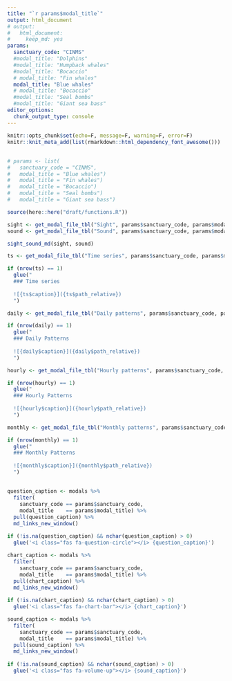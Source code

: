 ```yaml
---
title: "`r params$modal_title`"
output: html_document
# output:
#   html_document:
#     keep_md: yes
params:
  sanctuary_code: "CINMS"
  #modal_title: "Dolphins"
  #modal_title: "Humpback whales"
  #modal_title: "Bocaccio"
  # modal_title: "Fin whales"
  modal_title: "Blue whales"
  # modal_title: "Bocaccio"
  #modal_title: "Seal bombs"
  #modal_title: "Giant sea bass"
editor_options: 
  chunk_output_type: console
---
```

```r
knitr::opts_chunk$set(echo=F, message=F, warning=F, error=F)
knitr::knit_meta_add(list(rmarkdown::html_dependency_font_awesome()))
```

## {.tabset}

```r
# params <- list(
#   sanctuary_code = "CINMS",
#   modal_title = "Blue whales")
#   modal_title = "Fin whales")
#   modal_title = "Bocaccio")
#   modal_title = "Seal bombs")
#   modal_title = "Giant sea bass")

source(here::here("draft/functions.R"))

sight <- get_modal_file_tbl("Sight", params$sanctuary_code, params$modal_title)
sound <- get_modal_file_tbl("Sound", params$sanctuary_code, params$modal_title)

sight_sound_md(sight, sound)
```

```r
ts <- get_modal_file_tbl("Time series", params$sanctuary_code, params$modal_title)

if (nrow(ts) == 1)
  glue("
  ### Time series
  
  ![{ts$caption}]({ts$path_relative})
  ")
```

```r
daily <- get_modal_file_tbl("Daily patterns", params$sanctuary_code, params$modal_title)

if (nrow(daily) == 1)
  glue("
  ### Daily Patterns 
  
  ![{daily$caption}]({daily$path_relative})
  ")
```

```r
hourly <- get_modal_file_tbl("Hourly patterns", params$sanctuary_code, params$modal_title)

if (nrow(hourly) == 1)
  glue("
  ### Hourly Patterns 
  
  ![{hourly$caption}]({hourly$path_relative})
  ")
```

```r
monthly <- get_modal_file_tbl("Monthly patterns", params$sanctuary_code, params$modal_title)

if (nrow(monthly) == 1)
  glue("
  ### Monthly Patterns 
  
  ![{monthly$caption}]({monthly$path_relative})
  ")
```

## 

```r
question_caption <- modals %>% 
  filter(
    sanctuary_code == params$sanctuary_code,
    modal_title    == params$modal_title) %>% 
  pull(question_caption) %>% 
  md_links_new_window()
  
if (!is.na(question_caption) && nchar(question_caption) > 0)
  glue('<i class="fas fa-question-circle"></i> {question_caption}')
```

```r
chart_caption <- modals %>% 
  filter(
    sanctuary_code == params$sanctuary_code,
    modal_title    == params$modal_title) %>% 
  pull(chart_caption) %>% 
  md_links_new_window()
  
if (!is.na(chart_caption) && nchar(chart_caption) > 0)
  glue('<i class="fas fa-chart-bar"></i> {chart_caption}')
```

```r
sound_caption <- modals %>% 
  filter(
    sanctuary_code == params$sanctuary_code,
    modal_title    == params$modal_title) %>% 
  pull(sound_caption) %>% 
  md_links_new_window()
  
if (!is.na(sound_caption) && nchar(sound_caption) > 0)
  glue('<i class="fas fa-volume-up"></i> {sound_caption}')
```

